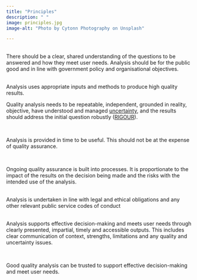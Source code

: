```yaml
---
title: "Principles"
description: " "
image: principles.jpg
image-alt: "Photo by Cytonn Photography on Unsplash"

---
```


::: {.callout-note title="Analysis should answer the right questions" appearance="simple" collapse=true icon=false}
<br>
There should be a clear, shared understanding of the questions to be answered and how they meet user needs. Analysis should be for the public good and in line with government policy and organisational objectives.  
:::

::: {.callout-note title="Using the right methods" appearance="simple" collapse=true icon=false}
<br>
Analysis uses appropriate inputs and methods to produce high quality results.  

Quality analysis needs to be repeatable, independent, grounded in reality, objective, have understood and managed [uncertainty](/guidance/14-uncertainty.qmd), and the results should address the initial question robustly ([RIGOUR](/guidance/12-RIGOUR.qmd)).  
:::

::: {.callout-note title="At the right time " appearance="simple" collapse=true icon=false}
<br>

Analysis is provided in time to be useful. This should not be at the expense of quality assurance.
:::

::: {.callout-note title="With the right level of quality assurance" appearance="simple" collapse=true icon=false}
<br>

Ongoing quality assurance is built into processes. It is proportionate to the impact of the results on the decision being made and the risks with the intended use of the analysis.  

:::

::: {.callout-note title="Following the right standards" appearance="simple" collapse=true icon=false}
<br>
Analysis is undertaken in line with legal and ethical obligations and any other relevant public service codes of conduct  
:::

::: {.callout-note title="Presented in the right way " appearance="simple" collapse=true icon=false}
<br>
Analysis supports effective decision-making and meets user needs through clearly presented, impartial, timely and accessible outputs. This includes clear communication of context, strengths, limitations and any quality and uncertainty issues.  
:::

::: {.callout-note title="So the right decisions are made" appearance="simple" collapse=true icon=false}
<br>

Good quality analysis can be trusted to support effective decision-making and meet user needs.  
:::

 






